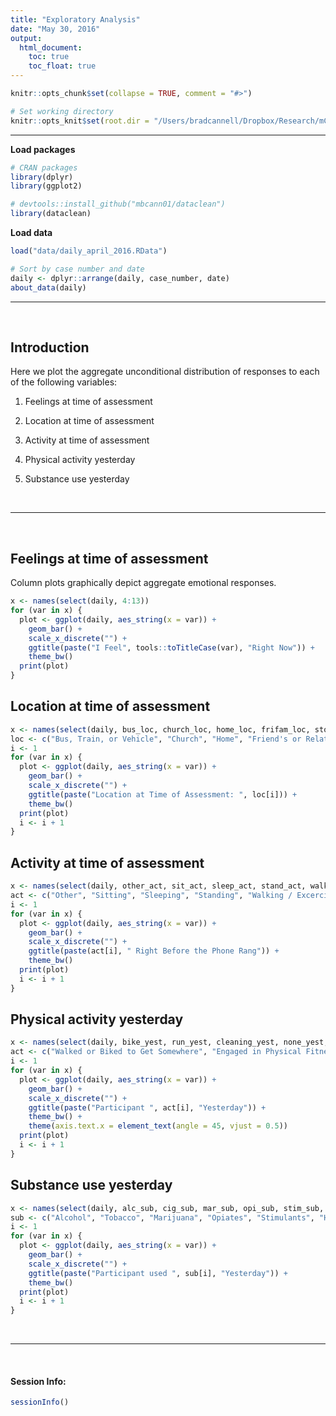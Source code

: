 ```yaml
---
title: "Exploratory Analysis"
date: "May 30, 2016"
output: 
  html_document:
    toc: true
    toc_float: true
---
```


```r
knitr::opts_chunk$set(collapse = TRUE, comment = "#>")

# Set working directory
knitr::opts_knit$set(root.dir = "/Users/bradcannell/Dropbox/Research/mChat")
```

-------------------------------------------------------------------------------

**Load packages**
```r
# CRAN packages
library(dplyr)
library(ggplot2)

# devtools::install_github("mbcann01/dataclean")
library(dataclean)
```

**Load data**  
```r
load("data/daily_april_2016.RData")

# Sort by case number and date
daily <- dplyr::arrange(daily, case_number, date)
about_data(daily)
```

-------------------------------------------------------------------------------   

&nbsp;

## Introduction

Here we plot the aggregate unconditional distribution of responses to each of the following variables:

1. Feelings at time of assessment

2. Location at time of assessment

3. Activity at time of assessment

4. Physical activity yesterday

5. Substance use yesterday

&nbsp;

-------------------------------------------------------------------------------   

&nbsp;

## Feelings at time of assessment 

Column plots graphically depict aggregate emotional responses.

```r
x <- names(select(daily, 4:13))
for (var in x) {
  plot <- ggplot(daily, aes_string(x = var)) +
    geom_bar() +
    scale_x_discrete("") +
    ggtitle(paste("I Feel", tools::toTitleCase(var), "Right Now")) +
    theme_bw()
  print(plot)
}
```

## Location at time of assessment

```r
x <- names(select(daily, bus_loc, church_loc, home_loc, frifam_loc, store_loc, outdoors_loc, other_loc, restaurant_loc, school_loc, work_loc))
loc <- c("Bus, Train, or Vehicle", "Church", "Home", "Friend's or Relative's House", "Store / Mall", "Outdoors", "Other", "Restaurant", "School / Library", "Work")
i <- 1
for (var in x) {
  plot <- ggplot(daily, aes_string(x = var)) +
    geom_bar() +
    scale_x_discrete("") +
    ggtitle(paste("Location at Time of Assessment: ", loc[i])) +
    theme_bw()
  print(plot)
  i <- i + 1
}
```

## Activity at time of assessment

```r
x <- names(select(daily, other_act, sit_act, sleep_act, stand_act, walk_act, talk_act, pre_who))
act <- c("Other", "Sitting", "Sleeping", "Standing", "Walking / Excercising", "Talking", "Interacting With Someone")
i <- 1
for (var in x) {
  plot <- ggplot(daily, aes_string(x = var)) +
    geom_bar() +
    scale_x_discrete("") +
    ggtitle(paste(act[i], " Right Before the Phone Rang")) +
    theme_bw()
  print(plot)
  i <- i + 1
}
```

## Physical activity yesterday

```r
x <- names(select(daily, bike_yest, run_yest, cleaning_yest, none_yest, min_walk, min_run, min_act, min_sit))
act <- c("Walked or Biked to Get Somewhere", "Engaged in Physical Fitness", "Engaged in Physical Activity at Work or Home", "Did None of These", "Walked or Biked to Get Somewhere", "Engaged in Physical Fitness", "Engaged in Physical Activity at Work or Home", "Sat")
i <- 1
for (var in x) {
  plot <- ggplot(daily, aes_string(x = var)) +
    geom_bar() +
    scale_x_discrete("") +
    ggtitle(paste("Participant ", act[i], "Yesterday")) +
    theme_bw() +
    theme(axis.text.x = element_text(angle = 45, vjust = 0.5))
  print(plot)
  i <- i + 1
}
```

## Substance use yesterday

```r
x <- names(select(daily, alc_sub, cig_sub, mar_sub, opi_sub, stim_sub, herb_sub, other_sub, none_sub))
sub <- c("Alcohol", "Tobacco", "Marijuana", "Opiates", "Stimulants", "Herbal Drugs", "Another drug", "No Substances")
i <- 1
for (var in x) {
  plot <- ggplot(daily, aes_string(x = var)) +
    geom_bar() +
    scale_x_discrete("") +
    ggtitle(paste("Participant used ", sub[i], "Yesterday")) +
    theme_bw()
  print(plot)
  i <- i + 1
}
```

&nbsp;

-------------------------------------------------------------------------------   

&nbsp;

#### Session Info:
```r
sessionInfo()
```
